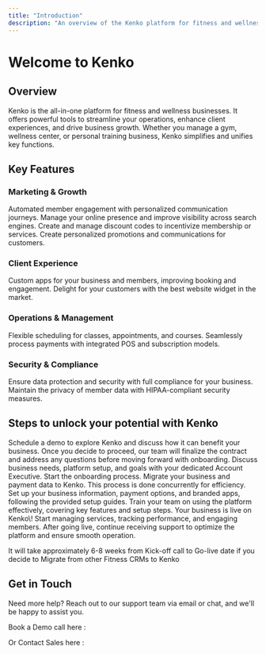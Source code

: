 ```yaml
---
title: "Introduction"
description: "An overview of the Kenko platform for fitness and wellness businesses"
---
```


# Welcome to Kenko

## Overview

Kenko is the all-in-one platform for fitness and wellness businesses. It offers powerful tools to streamline your operations, enhance client experiences, and drive business growth. Whether you manage a gym, wellness center, or personal training business, Kenko simplifies and unifies key functions.

## Key Features

### Marketing & Growth

<CardGroup cols="2">
  <Card title="Journeys" icon="bolt">
    Automated member engagement with personalized communication journeys.
  </Card>
  <Card title="Google My Business" icon="google">
    Manage your online presence and improve visibility across search engines.
  </Card>
  <Card title="Promo Codes" icon="tag">
    Create and manage discount codes to incentivize membership or services.
  </Card>
  <Card title="Campaign" icon="bullhorn">
    Create personalized promotions and communications for customers.
  </Card>
</CardGroup>

### Client Experience

<CardGroup cols="2">
  <Card title="Branded Customer Apps" icon="mobile">
    Custom apps for your business and members, improving booking and engagement.
  </Card>
  <Card title="Website Widget" icon="globe-pointer">
    Delight for your customers with the best website widget in the market.
  </Card>
</CardGroup>

### Operations & Management

<CardGroup cols="2">
  <Card title="Class Scheduling" icon="calendar">
    Flexible scheduling for classes, appointments, and courses.
  </Card>
  <Card title="POS & Payments" icon="credit-card">
    Seamlessly process payments with integrated POS and subscription models.
  </Card>
</CardGroup>

### Security & Compliance

<CardGroup cols="2">
  <Card title="GDPR & SOC2 Compliance" icon="shield">
    Ensure data protection and security with full compliance for your business.
  </Card>
  <Card title="HIPAA Compliant" icon="lock">
    Maintain the privacy of member data with HIPAA-compliant security measures.
  </Card>
</CardGroup>

## Steps to unlock your potential with Kenko

<Steps>
  <Step title="Book a Demo with us" icon="calendar" iconType="regular">
    Schedule a demo to explore Kenko and discuss how it can benefit your business.
  </Step>
  <Step title="Sign a Contract" icon="file-signature">
    Once you decide to proceed, our team will finalize the contract and address any questions before moving forward with onboarding.
  </Step>
  <Step title="Kick-off Call" icon="calendar-users">
    Discuss business needs, platform setup, and goals with your dedicated Account Executive. Start the onboarding process.
  </Step>
  <Step title="Payment & Data Migration" icon="arrows-rotate">
    Migrate your business and payment data to Kenko. This process is done concurrently for efficiency.
  </Step>
  <Step title="Account Setup" icon="file-user">
    Set up your business information, payment options, and branded apps, following the provided setup guides.
  </Step>
  <Step title="Staff Training" icon="dumbbell">
    Train your team on using the platform effectively, covering key features and setup steps.
  </Step>
  <Step title="Go-Live with Kenko" icon="signal-stream">
    Your business is live on Kenko\! Start managing services, tracking performance, and engaging members.
  </Step>
  <Step title="Ongoing Support & Optimization" icon="headset">
    After going live, continue receiving support to optimize the platform and ensure smooth operation.
  </Step>
</Steps>

It will take approximately 6-8 weeks from Kick-off call to Go-live date if you decide to Migrate from other Fitness CRMs to Kenko

## Get in Touch

Need more help? Reach out to our support team via email or chat, and we'll be happy to assist you.

<Info>
  Book a Demo call here : 

  Or Contact Sales here : 
</Info>